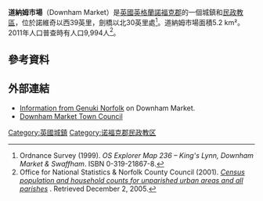 {{Infobox UK place
| static_image             = [[File:UK_DownhamMarket_(ClockTower).jpg|240px]]
| country                  = 英格蘭
| latitude                 = 52.60
| longitude                = 0.39
| official_name            = Downham Market
| population               = 9994
| population_ref           = （[[2011年英國人口普查|2011年普查]]）<ref>{{cite web|url=http://www.neighbourhood.statistics.gov.uk/dissemination/LeadKeyFigures.do?a=7&b=11122796&c=Downham+Market&d=16&e=62&g=6449109&i=1001x1003x1032x1004&m=0&r=1&s=1440609817916&enc=1|title=Town population 2011|accessdate=26 August 2015|archive-url=https://web.archive.org/web/20160304205411/http://www.neighbourhood.statistics.gov.uk/dissemination/LeadKeyFigures.do?a=7&b=11122796&c=Downham+Market&d=16&e=62&g=6449109&i=1001x1003x1032x1004&m=0&r=1&s=1440609817916&enc=1|archive-date=2016-03-04|dead-url=yes}}</ref>
| area_total_km2    = 5.20
| shire_district           = [[King's_Lynn_and_West_Norfolk|King's Lynn and West Norfolk]]
| shire_county             = [[諾福克郡|諾福克郡]]
| region                   = 東英格蘭
| constituency_westminster = [[西南諾福克_(英國國會選區)|西南諾福克]]
| post_town                = DOWNHAM MARKET
| postcode_district        = PE38
| postcode_area            = PE
| dial_code                = 01366
| os_grid_reference        = TF611032
}}
'''道納姆市場'''（Downham Market）是[[英國|英國]][[英格蘭|英格蘭]][[諾福克郡|諾福克郡]]的一個城鎮和[[民政教區|民政教區]]，位於諾維奇以西39英里，劍橋以北30英里處<ref>Ordnance Survey (1999). ''OS Explorer Map 236 – King's Lynn, Downham Market & Swaffham''. ISBN 0-319-21867-8.</ref>。道納姆市場面積5.2 km²。2011年人口普查時有人口9,994人<ref>Office for National Statistics & Norfolk County Council (2001). ''[http://www.norfolk.gov.uk/consumption/groups/public/documents/general_resources/ncc017867.xls Census population and household counts for unparished urban areas and all parishes] {{webarchive|url=https://web.archive.org/web/20170211032229/http://www.norfolk.gov.uk/consumption/groups/public/documents/general_resources/ncc017867.xls |date=2017-02-11 }}''. Retrieved December 2, 2005.</ref>。
==參考資料==
{{Reflist}}
==外部連結==
{{commons category}}
*[http://www.origins.org.uk/genuki/NFK/places/d/downham_market/ Information from Genuki Norfolk] on Downham Market.
*[http://www.downhammarkettowncouncil.org.uk/ Downham Market Town Council]

[[Category:英國城鎮|Category:英國城鎮]]
[[Category:诺福克郡民政教区|Category:诺福克郡民政教区]]